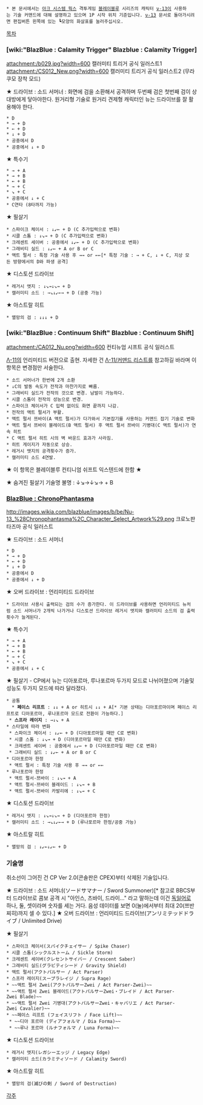  * 본 문서에서는 [[아크 시스템 웍스]] 격투게임 [[블레이블루]] 시리즈의 캐릭터 [[ν-13]]이 사용하는 기술 커맨드에 대해 설명하고 있으며 1P 시작 위치 기준입니다. [[ν-13]] 문서로 돌아가시려면 편집버튼 왼쪽에 있는 ┗모양의 화살표를 눌러주십시오.

[[목차]]

=== [wiki:"BlazBlue : Calamity Trigger" Blazblue : Calamity Trigger] ===
attachment:/b029.jpg?width=600
캘러미티 트리거 공식 일러스트1
attachment:/CS012_New.png?width=600
캘러미티 트리거 공식 일러스트2 (무라쿠모 장착 모드)

★ 드라이브 : 소드 서머너 : 화면에 검을 소환해서 공격하며 두번째 검은 첫번째 검이 상대방에게 닿아야한다. 원거리형 기술로 원거리 견제형 캐릭터인 뉴는 드라이브를 잘 활용해야 한다.
 * D
 * → + D
 * ← + D
 * ↓ + D
 * 공중에서 D
 * 공중에서 ↓ + D

★ 특수기
 * → + A
 * → + B
 * ← + B
 * → + C
 * ↘ + C
 * 공중에서 ↓ + C
 * C연타 (8타까지 가능)

★ 필살기
 * 스파이크 체이서 : ↓↙← + D (C 추가입력으로 변화)
 * 시클 스톰 : ↓↘→ + D (C 추가입력으로 변화)
 * 크레센트 세이버 : 공중에서 ↓↙← + D (C 추가입력으로 변화)
 * 그래비티 실드 : ↓↙← + A or B or C
 * 액트 펄서 : 특정 기술 사용 후 →→ or ←←[* 특정 기술 : → + C, ↓ + C, 지상 모든 방향에서의 D와 파생 공격]

★ 디스토션 드라이브
 * 레거시 엣지 : ↓↘→↓↘→ + D
 * 캘러미티 소드 : →↘↓↙←→ + D (공중 가능)

★ 아스트랄 히트
 * 멸망의 검 : ↓↓↓ + D

=== [wiki:"BlazBlue : Continuum Shift" Blazblue : Continuum Shift] ===
attachment:/CA012_Nu.png?width=600
컨티뉴엄 시프트 공식 일러스트

[[Λ-11]]의 언리미티드 버전으로 출현. 자세한 건 [[Λ-11/커맨드 리스트]]를 참고하길 바라며 이 항목은 변경점만 서술한다.

 * 소드 서머너가 한번에 2개 소환
 * ↓C의 발동 속도가 전작과 마찬가지로 빠름.
 * 그래비티 실드가 전작의 것으로 변경. 남발이 가능하다.
 * 시클 스톰이 전작의 성능으로 변경.
 * 스파이크 체이서가 C 입력 없이도 화면 끝까지 나감.
 * 전작의 액트 펄서가 부활.
 * 액트 펄서 쯔바이(A 액트 펄서)가 다가와서 기본잡기를 사용하는 커맨드 잡기 기술로 변화
 * 액트 펄서 쯔바이 블레이드(B 액트 펄서) 후 액트 펄서 쯔바이 기병대(C 액트 펄서)가 연속 히트
 * C 액트 펄서 히트 시의 벽 바운드 효과가 사라짐.
 * 히트 게이지가 자동으로 상승.
 * 레거시 엣지의 공격횟수가 증가.
 * 캘러미티 소드 4연발.

★ 이 항목은 블레이블루 컨티니엄 쉬프트 익스텐드에 한함 ★

★ 숨겨진 필살기
기술명 불명 : ↓↘→↓↘→ + B

=== [[BlazBlue : ChronoPhantasma]] ===
http://images.wikia.com/blazblue/images/b/be/Nu-13_%28Chronophantasma%2C_Character_Select_Artwork%29.png
크로노판타즈마 공식 일러스트

★ 드라이브 : 소드 서머너
 * D
 * → + D
 * ← + D
 * ↓ + D
 * 공중에서 D
 * 공중에서 ↓ + D

★ 오버 드라이브 : 언리미티드 드라이브
 * 드라이브 사용시 출력되는 검의 수가 증가한다. 이 드라이브를 사용하면 언리미티드 뉴처럼 소드 서머너가 2개씩 나가거나 디스토션 드라이브 레거시 엣지와 캘러미티 소드의 검 출력횟수가 늘게된다.

★ 특수기
 * → + A
 * → + B
 * ← + B
 * → + C
 * ↘ + C
 * 공중에서 ↓ + C

★ 필살기 - CP에서 뉴는 디아포르마, 루나포르마 두가지 모드로 나뉘어졌으며 기술및 성능도 두가지 모드에 따라 달라졌다.
 * 공통
   * '''페이스 리프트''' : ↓↓ + A or 히트시 ↓↓ + A[* 기본 상태는 디아포르마이며 페이스 리프트로 디아포르마, 루나포르마 모드로 전환이 가능하다.]
  * '''스프라 레이지''' : →↓↘ + A
 * 스타일에 따라 변화
  * 스파이크 체이서 : ↓↙← + D (디아포르마일 때만 C로 변화)
  * 시클 스톰 : ↓↘→ + D (디아포르마일 때만 C로 변화)
  * 크레센트 세이버 : 공중에서 ↓↙← + D (디아포르마일 때만 C로 변화)
  * 그래비티 실드 : ↓↙← + A or B or C
 * 디아포르마 한정
  * 액트 펄서 : 특정 기술 사용 후 →→ or ←←
 * 루나포르마 한정
  * 액트 펄서-쯔바이 : ↓↘→ + A
  * 액트 펄서-쯔바이 블레이드 : ↓↘→ + B
  * 액트 펄서-쯔바이 카발리에 : ↓↘→ + C

★ 디스토션 드라이브
 * 레거시 엣지 : ↓↘→↓↘→ + D (디아포르마 한정)
 * 캘러미티 소드 : →↘↓↙←→ + D (루나포르마 한정/공중 가능)

★ 아스트랄 히트
 * 멸망의 검 : ↓↙←↓↙← + D

=== 기술명 ===
취소선이 그어진 건 CP Ver 2.0(콘솔판은 CPEX)부터 삭제된 기술입니다.

★ 드라이브 : 소드 서머너(ソードサマナー / Sword Summoner)[* 참고로 BBCS부터 드라이브로 콤보 공격 시 "아인스, 츠바이, 드라이..." 라고 말하는데 이건 [[독일어]]로 하나, 둘, 셋이라며 숫자를 세는 거다. 음성 데이터를 보면 0(눌)에서부터 최대 20(쯔반찌히)까지 셀 수 있다.]
★ 오버 드라이브 : 언리미티드 드라이브(アンリミテッドドライブ / Unlimited Drive)

★ 필살기
 * 스파이크 체이서(スパイクチェイサー / Spike Chaser)
 * 시클 스톰(シックルストーム / Sickle Storm)
 * 크레센트 세이버(クレセントサイバー / Crescent Saber)
 * 그래비티 실드(グラビティシード / Gravity Shield)
 * 액트 펄서(アクトパルサー / Act Parser)
 * 스프라 레이지(スープラレイジ / Supra Rage)
 * ~~액트 펄서 Zwei(アクトパルサーZwei / Act Parser-Zwei)~~
 * ~~액트 펄서 Zwei 블레이드(アクトパルサーZwei・ブレイド / Act Parser-Zwei Blade)~~
 * ~~액트 펄서 Zwei 기병대(アクトパルサーZwei・キャバリエ / Act Parser-Zwei Cavalier)~~
 * ~~페이스 리프트 (フェイスリフト / Face Lift)~~
  * ~~디아 포르마 (ディアフォルマ / Dia Forma)~~
  * ~~루나 포르마 (ルナフォルマ / Luna Forma)~~

★ 디스토션 드라이브
 * 레거시 엣지(レガシーエッジ / Legacy Edge)
 * 캘러미티 소드(カラミティソード / Calamity Sword)

★ 아스트랄 히트
 * 멸망의 검(滅びの剣 / Sword of Destruction)

[[각주]]
